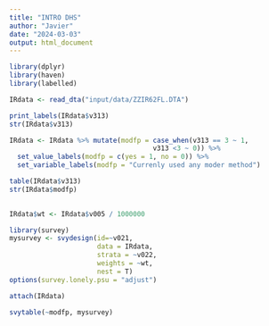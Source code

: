 ```yaml
---
title: "INTRO DHS"
author: "Javier"
date: "2024-03-03"
output: html_document
---
```


```r
library(dplyr)
library(haven)
library(labelled)
```

```r
IRdata <- read_dta("input/data/ZZIR62FL.DTA")

```
```r
print_labels(IRdata$v313)
str(IRdata$v313)
```

```r
IRdata <- IRdata %>% mutate(modfp = case_when(v313 == 3 ~ 1,
                                    v313 <3 ~ 0)) %>% 
  set_value_labels(modfp = c(yes = 1, no = 0)) %>% 
  set_variable_labels(modfp = "Currenly used any moder method")

table(IRdata$v313)
str(IRdata$modfp)
  
```
```r
IRdata$wt <- IRdata$v005 / 1000000

```
```r
library(survey)
mysurvey <- svydesign(id=~v021,
                      data = IRdata,
                      strata = ~v022,
                      weights = ~wt,
                      nest = T) 
options(survey.lonely.psu = "adjust")

```

```r
attach(IRdata)

svytable(~modfp, mysurvey)
```

